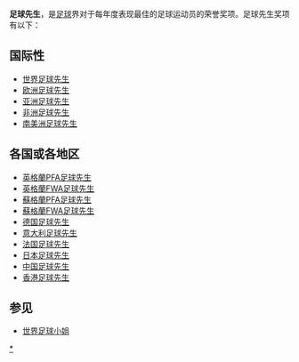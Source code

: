 '''足球先生'''，是[[足球|足球]]界对于每年度表现最佳的足球运动员的荣誉奖项。足球先生奖项有以下：

==国际性==
*[[世界足球先生|世界足球先生]]
*[[欧洲足球先生|欧洲足球先生]]
*[[亚洲足球先生|亚洲足球先生]]
*[[非洲足球先生|非洲足球先生]]
*[[南美洲足球先生|南美洲足球先生]]

==各国或各地区==
*[[英格蘭PFA足球先生|英格蘭PFA足球先生]]
*[[英格蘭FWA足球先生|英格蘭FWA足球先生]]
*[[蘇格蘭PFA足球先生|蘇格蘭PFA足球先生]]
*[[蘇格蘭FWA足球先生|蘇格蘭FWA足球先生]]
*[[德国足球先生|德国足球先生]]
*[[意大利足球先生|意大利足球先生]]
*[[法国足球先生|法国足球先生]]
*[[日本足球先生|日本足球先生]]
*[[中国足球先生|中国足球先生]]
*[[香港足球先生|香港足球先生]]

==参见==
*[[世界足球小姐|世界足球小姐]]

[[Category:足球先生|*]]